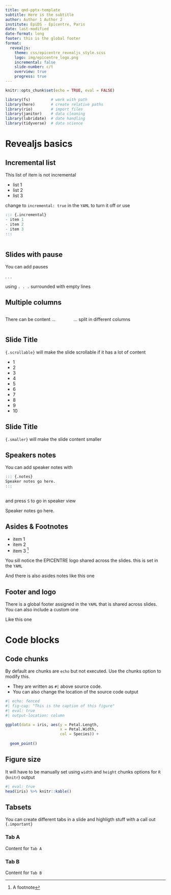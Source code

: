 ```yaml
---
title: qmd-pptx-template
subtitle: Here is the subtitle
author: Author 1 Author 2
institute: EpiDS - Epicentre, Paris
date: last-modified
date-format: long
footer: this is the global footer
format: 
  revealjs:
    theme: css/epicentre_revealjs_style.scss
    logo: img/epicentre_logo.png
    incremental: false
    slide-number: c/t
    overview: true
    progress: true
---
```


```r
knitr::opts_chunk$set(echo = TRUE, eval = FALSE)

library(fs)         # work with path
library(here)       # create relative paths
library(rio)        # import files
library(janitor)    # data cleaning
library(lubridate)  # date handling
library(tidyverse)  # data science 

```

# Revealjs basics

## Incremental list

This list of item is not incremental 

- list 1 
- list 2
- list 3

change to `incremental: true` in the `YAML` to turn it off or use 

```r

::: {.incremental}
- item 1
- item 2
- item 3
:::
  
```

## Slides with pause 

You can add pauses 

. . .

using `. . .` surrounded with empty lines


## Multiple columns

:::: {.columns}

::: {.column width="40%"}
There can be content ... 
:::

::: {.column width="60%"}
... split in different columns 
:::

::::

## Slide Title {.scrollable}

`{.scrollable}` will make the slide scrollable if it has a lot of content 

- 1
- 2
- 3
- 4
- 5
- 6
- 7
- 8
- 9
- 10

## Slide Title {.smaller}

`{.smaller}` will make the slide content smaller 


## Speakers notes 

You can add speaker notes with

```r

::: {.notes}
Speaker notes go here.
:::
  
```

and press `S` to go in speaker view 

::: {.notes}
Speaker notes go here.
:::

## Asides & Footnotes 

- item 1
- item 2
- item 3 ^[A footnote]

You sill notice the EPICENTRE logo shared across the slides. this is set in the `YAML`

::: aside
And there is also asides notes like this one 
:::

## Footer and logo 

There is a global footer assigned in the `YAML` that is shared across slides. You can also include a custom one 

::: footer
Like this one 
:::

# Code blocks

## Code chunks
By default are chunks are `echo` but not executed. Use the chunks option to modify this. 

- They are written as `#|` above source code.
- You can also change the location of the source code output

```r
#| echo: fenced
#| fig-cap: "This is the caption of this figure"
#| eval: true
#| output-location: column

ggplot(data = iris, aes(y = Petal.Length, 
                        x = Petal.Width, 
                        col = Species)) +
  
  geom_point()

```

## Figure size {.smaller}

It will have to be manually set using `width` and `height` chunks options for `R` (`knitr`) output

```r
#| eval: true
head(iris) %>% knitr::kable()
```


## Tabsets 

:::{.important}
You can create different tabs in a slide and highligth stuff with a call out `{.important}`
:::

::: {.panel-tabset}

### Tab A

Content for `Tab A`

### Tab B

Content for `Tab B`

:::
